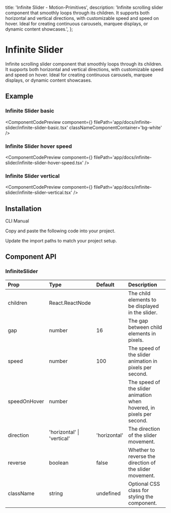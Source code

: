   title: 'Infinite Slider - Motion-Primitives',
  description:
    'Infinite scrolling slider component that smoothly loops through its children. It supports both horizontal and vertical directions, with customizable speed and speed on hover. Ideal for creating continuous carousels, marquee displays, or dynamic content showcases.',
};

# Infinite Slider

Infinite scrolling slider component that smoothly loops through its children. It supports both horizontal and vertical directions, with customizable speed and speed on hover. Ideal for creating continuous carousels, marquee displays, or dynamic content showcases.

## Example

### Infinite Slider basic

<ComponentCodePreview
  component={<InfiniteSliderBasic />}
  filePath='app/docs/infinite-slider/infinite-slider-basic.tsx'
  classNameComponentContainer='bg-white'
/>

### Infinite Slider hover speed

<ComponentCodePreview
  component={<InfiniteSliderHoverSpeed />}
  filePath='app/docs/infinite-slider/infinite-slider-hover-speed.tsx'
/>

### Infinite Slider vertical

<ComponentCodePreview
  component={<InfiniteSliderVertical />}
  filePath='app/docs/infinite-slider/infinite-slider-vertical.tsx'
/>

## Installation

<Tabs defaultValue="cli">

<TabsList>
  <TabsTrigger value='cli'>CLI</TabsTrigger>
  <TabsTrigger value='manual'>Manual</TabsTrigger>
</TabsList>

<TabsContent value="cli">

<InstallationCli value='infinite-slider' />

</TabsContent>

<TabsContent value="manual">

<Steps>

<Step>Copy and paste the following code into your project.</Step>

<CodeBlock filePath='components/core/infinite-slider.tsx' />

<Step>Update the import paths to match your project setup.</Step>

</Steps>

</TabsContent>

</Tabs>

## Component API

### InfiniteSlider

| Prop         | Type                       | Default      | Description                                                           |
| :----------- | :------------------------- | :----------- | :-------------------------------------------------------------------- |
| children     | React.ReactNode            |              | The child elements to be displayed in the slider.                     |
| gap          | number                     | 16           | The gap between child elements in pixels.                             |
| speed        | number                     | 100          | The speed of the slider animation in pixels per second.               |
| speedOnHover | number                     |              | The speed of the slider animation when hovered, in pixels per second. |
| direction    | 'horizontal' \| 'vertical' | 'horizontal' | The direction of the slider movement.                                 |
| reverse      | boolean                    | false        | Whether to reverse the direction of the slider movement.              |
| className    | string                     | undefined    | Optional CSS class for styling the component.                         |
